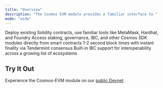 ```yaml
---
title: "Overview"
description: "The Cosmos EVM module provides e familiar interface to "
mode: "wide"
---
```



<CardGroup cols={2}>
  <Card title="Full Ethereum Compatibility" icon="ethereum">
    Deploy existing Solidity contracts, use familiar tools like MetaMask, Hardhat, and Foundry
  </Card>
  <Card title="Cosmos Native Features" icon="link">
    Access staking, governance, IBC, and other Cosmos SDK modules directly from smart contracts
  </Card>
  <Card title="Instant Finality" icon="zap">
    1-2 second block times with instant finality via Tendermint consensus
  </Card>
  <Card title="Cross-Chain Ready" icon="globe">
    Built-in IBC support for interoperability across a growing list of ecosystems
  </Card>
</CardGroup>

## Try It Out

Experience the Cosmos-EVM module on our [public Devnet](/docs/devnet/introduction).
